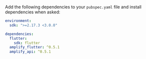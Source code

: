 Add the following dependencies to your `pubspec.yaml` file and install dependencies when asked:

```yaml
environment:
  sdk: ">=2.17.3 <3.0.0"

dependencies:
  flutter:
    sdk: flutter
  amplify_flutter: ^0.5.1
  amplify_api: ^0.5.1
```
